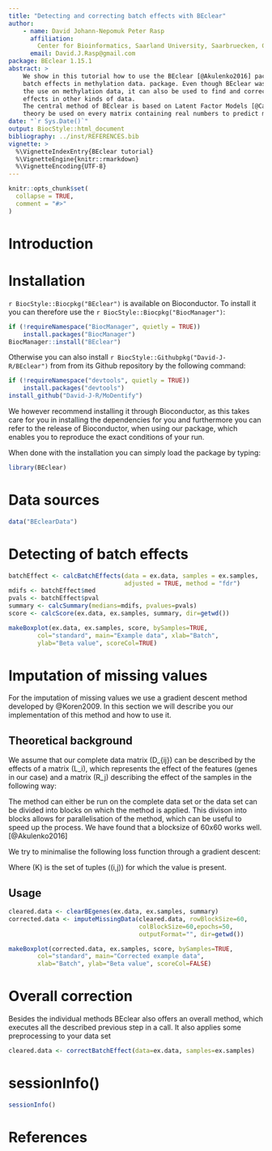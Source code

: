 ```yaml
---
title: "Detecting and correcting batch effects with BEclear"
author: 
    - name: David Johann-Nepomuk Peter Rasp
      affiliation:
        Center for Bioinformatics, Saarland University, Saarbruecken, Germany
      email: David.J.Rasp@gmail.com
package: BEclear 1.15.1
abstract: >
    We show in this tutorial how to use the BEclear [@Akulenko2016] package to detect and correct
    batch effects in methylation data. package. Even though BEclear was developed for
    the use on methylation data, it can also be used to find and correct batch 
    effects in other kinds of data.
    The central method of BEclear is based on Latent Factor Models [@Candes2009], which can in 
    theory be used on every matrix containing real numbers to predict missing values.
date: "`r Sys.Date()`"
output: BiocStyle::html_document
bibliography: ../inst/REFERENCES.bib
vignette: >
  %\VignetteIndexEntry{BEclear tutorial}
  %\VignetteEngine{knitr::rmarkdown}
  %\VignetteEncoding{UTF-8}  
---
```


```r
knitr::opts_chunk$set(
  collapse = TRUE,
  comment = "#>"
)
```

# Introduction


# Installation

`r BiocStyle::Biocpkg("BEclear")` is available on Bioconductor. To install it 
you can therefore use the `r BiocStyle::Biocpkg("BiocManager")`:

```r
if (!requireNamespace("BiocManager", quietly = TRUE))
    install.packages("BiocManager")
BiocManager::install("BEclear")
```

Otherwise you can also install `r BiocStyle::Githubpkg("David-J-R/BEclear")` from 
from its Github repository by the following command:

```r
if (!requireNamespace("devtools", quietly = TRUE))
    install.packages("devtools")
install_github("David-J-R/MoDentify")
```

We however recommend installing it through Bioconductor, as this takes care for you in 
installing the dependencies for you and furthermore you can refer to the release of 
Bioconductor, when using our package, which enables you to reproduce the exact 
conditions of your run.

When done with the installation you can simply load the package by typing:

```r
library(BEclear)
```

# Data sources

```r
data("BEclearData")
```

# Detecting of batch effects

```r
batchEffect <- calcBatchEffects(data = ex.data, samples = ex.samples, 
                                adjusted = TRUE, method = "fdr")
mdifs <- batchEffect$med
pvals <- batchEffect$pval
summary <- calcSummary(medians=mdifs, pvalues=pvals)
score <- calcScore(ex.data, ex.samples, summary, dir=getwd())

makeBoxplot(ex.data, ex.samples, score, bySamples=TRUE,
        col="standard", main="Example data", xlab="Batch",
        ylab="Beta value", scoreCol=TRUE)
```

# Imputation of missing values

For the imputation of missing values we use a gradient descent method developed 
by @Koren2009. In this section we will describe you our implementation of this
method and how to use it.

## Theoretical background

We assume that our complete data matrix \(D_{ij}\) can be described by the effects of
a matrix \(L_i\), which represents the effect of the features (genes in our case)
and a matrix \(R_j\) describing the effect of the samples in the following way:

\begin{equation}
D_{ij} = L_{i}^{T} \times R_{j}
\end{equation}

The method can either be run on the complete data set or the data set can be 
divided into blocks on which the method is applied.
This divison into blocks allows for parallelisation of the method, which can be 
useful to speed up the process. We have found that a blocksize of 60x60 works 
well.[@Akulenko2016]

\begin{equation}
  errorMatrix_{ij} = Block_{ij} - L_{i}^{T} \times R_{j}
  (\#eq:errormatrix)
\end{equation}

We try to minimalise the following loss function through a gradient descent:

\begin{equation}
  min_{L, R}  \sum_{ij \in K}(errorMatrix_{ij}^2) + \lambda \times
  (\left\lVert L_{i}\right\rVert_{F}^{2} + 
  \left\lVert R_{j}\right\rVert_{F}^{2} )
  (\#eq:loss)
\end{equation}
Where \(K\) is the set of tuples \((i,j)\) for which the value is present.

## Usage

```r
cleared.data <- clearBEgenes(ex.data, ex.samples, summary)
corrected.data <- imputeMissingData(cleared.data, rowBlockSize=60, 
                                    colBlockSize=60,epochs=50, 
                                    outputFormat="", dir=getwd())

makeBoxplot(corrected.data, ex.samples, score, bySamples=TRUE,
        col="standard", main="Corrected example data",
        xlab="Batch", ylab="Beta value", scoreCol=FALSE)
```

# Overall correction

Besides the individual methods BEclear also offers an overall method, which 
executes all the described previous step in a call. It also applies some 
preprocessing to your data set

```r
cleared.data <- correctBatchEffect(data=ex.data, samples=ex.samples)
```
# sessionInfo()

```r
sessionInfo()
```

# References